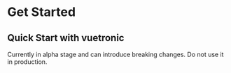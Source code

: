 
# Get Started

## Quick Start with vuetronic

<Callout type="warning" emoji="⚠️">
Currently in alpha stage and can introduce breaking changes. Do not use it in production.
</Callout>
